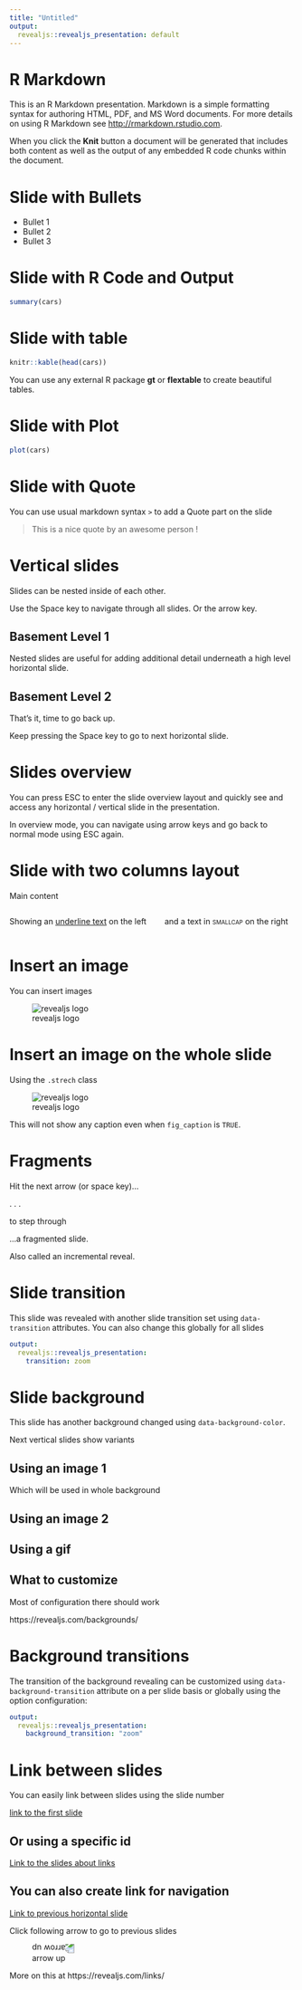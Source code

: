 ```yaml
---
title: "Untitled"
output: 
  revealjs::revealjs_presentation: default
---
```


# R Markdown

This is an R Markdown presentation. Markdown is a simple formatting syntax for authoring HTML, PDF, and MS Word documents. For more details on using R Markdown see <http://rmarkdown.rstudio.com>.

When you click the **Knit** button a document will be generated that includes both content as well as the output of any embedded R code chunks within the document.

# Slide with Bullets

- Bullet 1
- Bullet 2
- Bullet 3

# Slide with R Code and Output

```r
summary(cars)
```

# Slide with table

```r
knitr::kable(head(cars))
```

You can use any external R package **gt** or **flextable** to create beautiful tables.

# Slide with Plot

```r
plot(cars)
```

# Slide with Quote

You can use usual markdown syntax `>` to add a Quote part on the slide

> This is a nice quote by an awesome person !

# Vertical slides

Slides can be nested inside of each other. 

Use the Space key to navigate through all slides. Or the arrow key.

## Basement Level 1

Nested slides are useful for adding additional detail underneath a high level horizontal slide.

## Basement Level 2

That's it, time to go back up. 

Keep pressing the Space key to go to next horizontal slide.

# Slides overview

You can press ESC to enter the slide overview layout and quickly see and access any horizontal / vertical slide in the presentation. 

In overview mode, you can navigate using arrow keys and go back to normal mode using ESC again.

# Slide with two columns layout

Main content 

:::: columns

::: column

Showing an [underline text]{.underline} on the left

:::

::: column

and a text in [smallcap]{.smallcaps} on the right

:::

::::

# Insert an image

You can insert images

![revealjs logo](https://revealjs.com/images/logo/reveal-black-text.svg)

# Insert an image on the whole slide

Using the `.strech` class

![revealjs logo](https://revealjs.com/images/logo/reveal-black-text.svg){.stretch}

This will not show any caption even when `fig_caption` is `TRUE`.

# Fragments

Hit the next arrow (or space key)...

. . .

to step through

[...a]{.fragment} [fragmented]{.fragment} [slide.]{.fragment}

::: fragment
Also called an incremental reveal.
:::

# Slide transition {data-transition="zoom"}

This slide was revealed with another slide transition set using `data-transition` attributes. You can also change this globally for all slides

```yaml
output:
  revealjs::revealjs_presentation:
    transition: zoom
```
# Slide background {data-background-color="#33ffd8"}

This slide has another background changed using `data-background-color`. 

Next vertical slides show variants

## Using an image 1 {data-background-image="https://cran.r-project.org/Rlogo.svg"}

Which will be used in whole background

## Using an image 2 {data-background-image="https://cran.r-project.org/Rlogo.svg" data-background-repeat="repeat" data-background-size="100px"}

## Using a gif {data-background-image="https://media4.giphy.com/media/vKHKDIdvxvN7vTAEOM/giphy.gif" data-background-size="contain" data-background-repeat="no-repeat"}

## What to customize

Most of configuration there should work 

https://revealjs.com/backgrounds/

# Background transitions {background-color="#4d7e65" data-background-transition="zoom"}

The transition of the background revealing can be customized using `data-background-transition` attribute on a per slide basis or globally using the option configuration: 

```yaml
output:
  revealjs::revealjs_presentation:
    background_transition: "zoom"
```

# Link between slides {#link}

You can easily link between slides using the slide number 

[link to the first slide](#0)

## Or using a specific id

[Link to the slides about links](#link)

## You can also create link for navigation

[Link to previous horizontal slide](){.navigate-prev}

Click following arrow to go to previous slides

![arrow up](https://static.slid.es/reveal/arrow.png "Click me"){.navigate-up style="background: rgba(255,255,255,0.1); transform: rotate(180deg);"}

More on this at https://revealjs.com/links/
